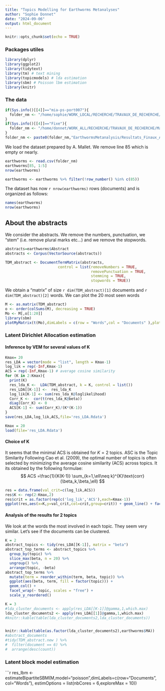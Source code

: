 ```yaml
---
title: "Topics Modelling for Earthworms Metanalyses"
author: "Sophie Donnet"
date: "2024-09-06"
output: html_document
---
```


```r
knitr::opts_chunk$set(echo = TRUE)
```

### Packages utiles 

```r
library(dplyr)
library(ggplot2)
library(tidytext)
library(tm) # text mining
library(topicmodels) # lda estimation
library(sbm) # Poisson lbm estimation
library(knitr)
``` 

### The data

```r
if(Sys.info()[[4]]=="mia-ps-port007"){
  folder_nm <- "/home/sophie/WORK_LOCAL/RECHERCHE/TRAVAUX_DE_RECHERCHE/Makowski/"
} 
if(Sys.info()[[4]]=="Fixe"){
  folder_nm <- "/home/donnet/WORK_ALL/RECHERCHE/TRAVAUX_DE_RECHERCHE/Makowski/"
} 
folder_nm <- paste0(folder_nm,"EarthwormsMetanalysis/Resultats_Finaux_Antoine_MALET/1_Web_Scraping_Python/b_Output_Py/data_articles_metaanalyses.csv")
```

We load the dataset prepared by A. Mallet. We remove line 85 which is empty or nearly. 

```r
earthworms <- read.csv(folder_nm)
earthworms[85, 1:5]
nrow(earthworms)
``` 
```r
earthworms <- earthworms %>% filter(!row_number() %in% c(85)) 
``` 

The dataset has now   `r nrow(earthworms)` rows (documents)  and is organized as follows: 

```r
names(earthworms)
nrow(earthworms)
```


## About the abstracts 

We consider the abstracts. We remove the numbers, punctuation, we "stem" (i.e. remove plural marks etc...) and we remove the stopwords. 
```r
abstracts=earthworms$Abstract
abstracts <- Corpus(VectorSource(abstracts))

TDM_abstract <- DocumentTermMatrix(abstracts,
                        control = list(removeNumbers = TRUE,
                                       removePunctuation = TRUE,
                                       stemming = TRUE,
                                       stopwords = TRUE))
```
 
We obtain a "matrix" of size `r dim(TDM_abstract)[1]` documents and `r dim(TDM_abstract)[2]` words. 
We can plot the 20 most seen words 



```r
M <- as.matrix(TDM_abstract)
o <- order(colSums(M), decreasing = TRUE)
Mo <- M[,o[1:20]]
library(sbm)
plotMyMatrix(t(Mo),dimLabels = c(row = "Words",col = "Documents" ),plotOptions= list(rowNames = TRUE))
```

### Latent Dirichlet Allocation estimation

#### Inference by VEM for several values of K 
```r

Kmax= 20 
res_LDA = vector(mode = "list", length = Kmax-1)
log_lik = rep(-Inf,Kmax-1)
ACS = rep(-Inf,Kmax-1) # average cosine similarity
for (K in 2:Kmax){
  print(K)
  res_lda_K <-  LDA(TDM_abstract, k = K, control = list())
  res_LDA[[K-1]] <-  res_lda_K
  log_lik[K-1] <- sum(res_lda_K@loglikelihood)
  Corr_K <-  cor(t(res_lda_K@beta))
  diag(Corr_K) <- 0
  ACS[K-1] <- sum(Corr_K)/(K*(K-1))
}
save(res_LDA,log_lik,ACS,file='res_LDA.Rdata')
``` 
```r

Kmax = 20
load(file='res_LDA.Rdata')
```


#### Choice of K 

It seems that the minimal ACS is obtained for $K=2$ topics. 
ASC is the Topic Similarity
Following Cao et al. (2009), the optimal number of topics is often selected
by minimizing the average cosine similarity  (ACS) across topics. 
It its obtained by the following formulae: 
$$
ACS =\frac{1}{K(K-1)} \sum_{k=1,\ell\neq k}^{K}\text{corr}(\beta_k,\beta_\ell) 
$$ 
```r
res = data.frame(val_crit=c(log_lik,ACS))
res$K <- rep(2:Kmax,2)
res$crit = as.factor(rep(c('log_lik','ACS'),each=Kmax-1))
ggplot(res,aes(x=K,y=val_crit,col=crit,group=crit)) + geom_line() + facet_wrap(~crit,scales="free_y")
```


#### Analysis of the results for 2 topics 

We look at the words the most involved in each topic. They seem very similar. Let's see if the documents can be clustered. 

```r

K = 2
abstract_topics <- tidy(res_LDA[[K-1]], matrix = "beta")
abstract_top_terms <- abstract_topics %>%
  group_by(topic) %>%
  slice_max(beta, n = 20) %>% 
  ungroup() %>%
  arrange(topic, -beta)
abstract_top_terms %>%
  mutate(term = reorder_within(term, beta, topic)) %>%
  ggplot(aes(beta, term, fill = factor(topic))) +
  geom_col() +
  facet_wrap(~ topic, scales = "free") +
  scale_y_reordered()


```



```r
K = 3
#lda_cluster_documents <- apply(res_LDA[[K-1]]@gamma,1,which.max)
lda_cluster_documents2 <- apply(res_LDA[[1]]@gamma,1,which.max)
#knitr::kable(table(lda_cluster_documents2,lda_cluster_documents))


knitr::kable(table(as.factor(lda_cluster_documents2),earthworms$MA))
#abstract_documents
#tidy(TDM_abstract.new ) %>%
#  filter(document == 6) %>%
#  arrange(desc(count))
```


### Latent block model estimation

```r
res_lbm <- estimateBipartiteSBM(M,model="poisson",dimLabels=c(row="Documents", col="Words"), estimOptions = list(nbCores = 6,exploreMax = 10))
 
